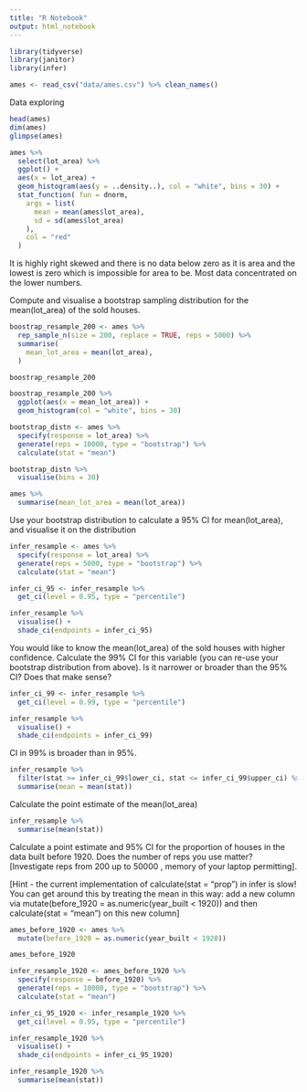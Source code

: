 ```yaml
---
title: "R Notebook"
output: html_notebook
---
```


```r
library(tidyverse)
library(janitor)
library(infer)

ames <- read_csv("data/ames.csv") %>% clean_names()
```
Data exploring
```r
head(ames)
dim(ames)
glimpse(ames)
```
```r
ames %>% 
  select(lot_area) %>% 
  ggplot() +
  aes(x = lot_area) +
  geom_histogram(aes(y = ..density..), col = "white", bins = 30) +
  stat_function( fun = dnorm,
    args = list(
      mean = mean(ames$lot_area),
      sd = sd(ames$lot_area)
    ),
    col = "red"
  )
```
It is highly right skewed and there is no data below zero as it is area and the 
lowest is zero which is impossible for area to be. Most data concentrated on the 
lower numbers.

Compute and visualise a bootstrap sampling distribution for the mean(lot_area) of the sold houses.
```r
boostrap_resample_200 <- ames %>% 
  rep_sample_n(size = 200, replace = TRUE, reps = 5000) %>% 
  summarise(
    mean_lot_area = mean(lot_area),
  )

boostrap_resample_200

boostrap_resample_200 %>% 
  ggplot(aes(x = mean_lot_area)) +
  geom_histogram(col = "white", bins = 30)
```
```r
bootstrap_distn <- ames %>%
  specify(response = lot_area) %>%
  generate(reps = 10000, type = "bootstrap") %>%
  calculate(stat = "mean")

bootstrap_distn %>%
  visualise(bins = 30)
```

```r
ames %>% 
  summarise(mean_lot_area = mean(lot_area))
```
Use your bootstrap distribution to calculate a 95%
 CI for mean(lot_area), and visualise it on the distribution
```r
infer_resample <- ames %>% 
  specify(response = lot_area) %>% 
  generate(reps = 5000, type = "bootstrap") %>% 
  calculate(stat = "mean")

infer_ci_95 <- infer_resample %>% 
  get_ci(level = 0.95, type = "percentile")
```

```r
infer_resample %>% 
  visualise() +
  shade_ci(endpoints = infer_ci_95)
```

You would like to know the mean(lot_area) of the sold houses with higher confidence. Calculate the 99%
 CI for this variable (you can re-use your bootstrap distribution from above). Is it narrower or broader than the 95%
 CI? Does that make sense?
```r
infer_ci_99 <- infer_resample %>% 
  get_ci(level = 0.99, type = "percentile")
```

```r
infer_resample %>% 
  visualise() +
  shade_ci(endpoints = infer_ci_99)
```
CI in 99% is broader than in 95%.
```r
infer_resample %>% 
  filter(stat >= infer_ci_99$lower_ci, stat <= infer_ci_99$upper_ci) %>% 
  summarise(mean = mean(stat))
```
Calculate the point estimate of the mean(lot_area)

```r
infer_resample %>% 
  summarise(mean(stat))
```
Calculate a point estimate and 95%
 CI for the proportion of houses in the data built before 1920. Does the number of reps you use matter? [Investigate reps from 200
 up to 50000
, memory of your laptop permitting]. 

[Hint - the current implementation of calculate(stat = "prop") in infer is slow! You can get around this by treating the mean in this way: add a new column via mutate(before_1920 = as.numeric(year_built < 1920)) and then calculate(stat = "mean") on this new column]

```r
ames_before_1920 <- ames %>% 
  mutate(before_1920 = as.numeric(year_built < 1920))

ames_before_1920
```
```r
infer_resample_1920 <- ames_before_1920 %>% 
  specify(response = before_1920) %>% 
  generate(reps = 10000, type = "bootstrap") %>% 
  calculate(stat = "mean")

infer_ci_95_1920 <- infer_resample_1920 %>% 
  get_ci(level = 0.95, type = "percentile")
```

```r
infer_resample_1920 %>% 
  visualise() +
  shade_ci(endpoints = infer_ci_95_1920)
```
```r
infer_resample_1920 %>% 
  summarise(mean(stat))
```



